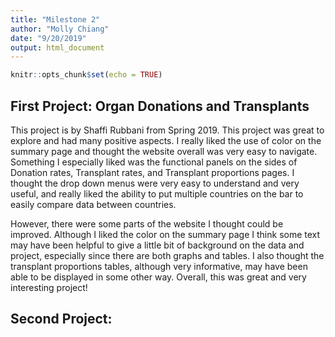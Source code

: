```yaml
---
title: "Milestone 2"
author: "Molly Chiang"
date: "9/20/2019"
output: html_document
---
```


```r
knitr::opts_chunk$set(echo = TRUE)
```

## First Project: Organ Donations and Transplants

This project is by Shaffi Rubbani from Spring 2019. This project was great to explore and had many positive aspects. I really liked the use of color on the summary page and thought the website overall was very easy to navigate. Something I especially liked was the functional panels on the sides of Donation rates, Transplant rates, and Transplant proportions pages. I thought the drop down menus were very easy to understand and very useful, and really liked the ability to put multiple countries on the bar to easily compare data between countries. 

However, there were some parts of the website I thought could be improved. Although I liked the color on the summary page I think some text may have been helpful to give a little bit of background on the data and project, especially since there are both graphs and tables. I also thought the transplant proportions tables, although very informative, may have been able to be displayed in some other way. Overall, this was great and very interesting project!

## Second Project: 


